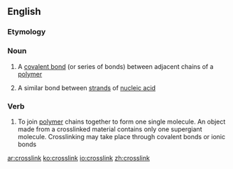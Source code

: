 {{also|cross-link}}
==English==

===Etymology===
{{prefix|en|cross|link}}

===Noun===
{{en-noun}}

# {{lb|en|chemistry}} A [[covalent bond]] (or series of bonds) between adjacent chains of a [[polymer]]
# {{lb|en|biochemistry}} A similar bond between [[strand]]s of [[nucleic acid]]

===Verb===
{{en-verb}}

# {{lb|en|chemistry}} To join [[polymer]] chains together to form one single molecule. An object made from a crosslinked material contains only one supergiant molecule. Crosslinking may take place through covalent bonds or ionic bonds

[[ar:crosslink]]
[[ko:crosslink]]
[[io:crosslink]]
[[zh:crosslink]]